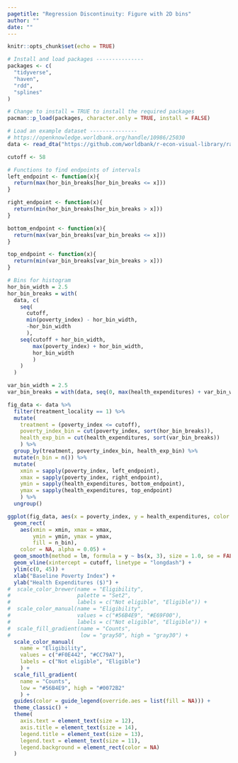 ```yaml
---
pagetitle: "Regression Discontinuity: Figure with 2D bins"
author: ""
date: ""
---
```


```r
knitr::opts_chunk$set(echo = TRUE)
```

```r
# Install and load packages ---------------
packages <- c(
  "tidyverse",
  "haven",
  "rdd",
  "splines"
)

# Change to install = TRUE to install the required packages
pacman::p_load(packages, character.only = TRUE, install = FALSE)

# Load an example dataset ---------------
# https://openknowledge.worldbank.org/handle/10986/25030
data <- read_dta("https://github.com/worldbank/r-econ-visual-library/raw/master/Library/Data/evaluation.dta")

cutoff <- 58

# Functions to find endpoints of intervals
left_endpoint <- function(x){
  return(max(hor_bin_breaks[hor_bin_breaks <= x]))
}

right_endpoint <- function(x){
  return(min(hor_bin_breaks[hor_bin_breaks > x]))
}

bottom_endpoint <- function(x){
  return(max(var_bin_breaks[var_bin_breaks <= x]))
}

top_endpoint <- function(x){
  return(min(var_bin_breaks[var_bin_breaks > x]))
}

# Bins for histogram
hor_bin_width = 2.5
hor_bin_breaks = with(
  data, c(
    seq(
      cutoff, 
      min(poverty_index) - hor_bin_width, 
      -hor_bin_width
      ), 
    seq(cutoff + hor_bin_width, 
        max(poverty_index) + hor_bin_width, 
        hor_bin_width
        )
    )
  )

var_bin_width = 2.5
var_bin_breaks = with(data, seq(0, max(health_expenditures) + var_bin_width, var_bin_width))

fig_data <- data %>%
  filter(treatment_locality == 1) %>%
  mutate(
    treatment = (poverty_index <= cutoff),
    poverty_index_bin = cut(poverty_index, sort(hor_bin_breaks)),
    health_exp_bin = cut(health_expenditures, sort(var_bin_breaks))
    ) %>%
  group_by(treatment, poverty_index_bin, health_exp_bin) %>%
  mutate(n_bin = n()) %>%
  mutate(
    xmin = sapply(poverty_index, left_endpoint),
    xmax = sapply(poverty_index, right_endpoint),
    ymin = sapply(health_expenditures, bottom_endpoint),
    ymax = sapply(health_expenditures, top_endpoint)
    ) %>%
  ungroup()

ggplot(fig_data, aes(x = poverty_index, y = health_expenditures, color = treatment)) +
  geom_rect(
    aes(xmin = xmin, xmax = xmax, 
        ymin = ymin, ymax = ymax,
        fill = n_bin),
    color = NA, alpha = 0.05) +
  geom_smooth(method = lm, formula = y ~ bs(x, 3), size = 1.0, se = FALSE) +
  geom_vline(xintercept = cutoff, linetype = "longdash") +
  ylim(c(0, 45)) +
  xlab("Baseline Poverty Index") +
  ylab("Health Expenditures ($)") +
#  scale_color_brewer(name = "Eligibility",
#                     palette = "Set2", 
#                     labels = c("Not eligible", "Eligible")) +
#  scale_color_manual(name = "Eligibility",
#                     values = c("#56B4E9", "#E69F00"),
#                     labels = c("Not eligible", "Eligible")) +
#  scale_fill_gradient(name = "Counts",
#                      low = "gray50", high = "gray30") +
  scale_color_manual(
    name = "Eligibility",
    values = c("#F0E442", "#CC79A7"),
    labels = c("Not eligible", "Eligible")
    ) +
  scale_fill_gradient(
    name = "Counts",
    low = "#56B4E9", high = "#0072B2"
    ) +
  guides(color = guide_legend(override.aes = list(fill = NA))) +
  theme_classic() +
  theme(
    axis.text = element_text(size = 12),
    axis.title = element_text(size = 14),
    legend.title = element_text(size = 13),
    legend.text = element_text(size = 11),
    legend.background = element_rect(color = NA)
  )

```
